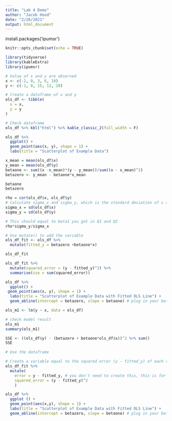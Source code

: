 ```yaml
---
title: "Lab 4 Demo"
author: "Jacob Hood"
date: "2/26/2021"
output: html_document
---
```

install.packages('ipumsr')
```r
knitr::opts_chunk$set(echo = TRUE)

library(tidyverse)
library(kableExtra) 
library(ipumsr)
```
```r
# Value of x and y are observed
x <- c(-2, 0, 3, 6, 10) 
y <- c(-1, 8, 15, 12, 28)

# Create a dataframe of x and y
ols_df <- tibble(
  x = x,
  y = y
)
```


```r
# Check dataframe
ols_df %>% kbl("html") %>% kable_classic_2(full_width = F)

ols_df %>%
  ggplot() +
  geom_point(aes(x, y), shape = 1) +
  labs(title = "Scatterplot of Example Data")
```



```r
x_mean = mean(ols_df$x)
y_mean = mean(ols_df$y)
betaone <- sum((x -x_mean)*(y - y_mean))/sum((x - x_mean)^2)
betazero <- y_mean - betaone*x_mean

betaone
betazero
```

```r
rho = cor(ols_df$x, ols_df$y)
# Calculate sigma_x and sigma_y, which is the standard deviation of x and y
sigma_x = sd(ols_df$x)
sigma_y = sd(ols_df$y)

# This should equal to beta1 you got in Q1 and Q2
rho*sigma_y/sigma_x
```
```r
# Use mutate() to add the variable
ols_df_fit <- ols_df %>%
  mutate(fitted_y = betazero +betaone*x)

ols_df_fit
```


```r
ols_df_fit %>%
  mutate(squared_error = (y - fitted_y)^2) %>%
  summarise(sse = sum(squared_error))
```

```r
ols_df %>%
  ggplot() +
 geom_point(aes(x, y), shape = 1) +
  labs(title = "Scatterplot of Example Data with Fitted OLS Line") +
  geom_abline(intercept = betazero, slope = betaone) # plug in your beta results

ols_m1 <- lm(y ~ x, data = ols_df)

# check model result
ols_m1
summary(ols_m1)
```
```r
SSE <- ((ols_df$y) - (betazero + betaone*ols_df$x))^2 %>% sum()
SSE
```
```r
# Use the dataframe

# Create a variable equal to the squared error (y - fitted_y) of each row
ols_df_fit %>% 
  mutate(
    error = y - fitted_y, # you don't need to create this, this is for reference
    squared_error = (y - fitted_y)^2
    ) 
```
```r
ols_df %>%
  ggplot () +
  geom_point(aes(x,y), shape = 1) +
  labs(title = "Scatterplot of Example Data with Fitted OLS Line") +
  geom_abline(intercept = betazero, slope = betaone) # plug in your beta results
```

